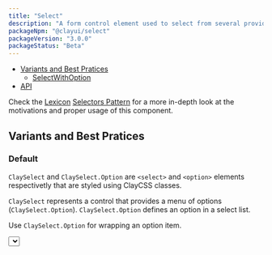 ```yaml
---
title: "Select"
description: "A form control element used to select from several provided options and enter data."
packageNpm: "@clayui/select"
packageVersion: "3.0.0"
packageStatus: "Beta"
---
```



<div class="nav-toc">

- [Variants and Best Pratices](#variants-and-best-pratices)
    - [SelectWithOption](#selectwithoption)
- [API](#api)

</div>

<div class="clay-site-alert alert alert-info">
	Check the <a href="https://liferay.design/lexicon/">Lexicon</a> <a href="https://liferay.design/lexicon/core-components/forms/selector/">Selectors Pattern</a> for a more in-depth look at the motivations and proper usage of this component.
</div>

## Variants and Best Pratices

### Default

`ClaySelect` and `ClaySelect.Option` are `<select>` and `<option>` elements respectivetly that are styled using ClayCSS classes.

`ClaySelect` represents a control that provides a menu of options (`ClaySelect.Option`). `ClaySelect.Option` defines an option in a select list.

Use `ClaySelect.Option` for wrapping an option item.

<Select />

### SelectWithOption

If you use ClaySelect only for simple cases that do not need props for [`options`](#api-options), you can use `<ClaySelectWithOption />` which will have the same result as the previous version.

<SelectWithOption />

## API

ClaySelect have the same React API of `<select>` element. Also, `ClaySelect.Option` has the same API of `<option>` React element.

### SelectWithOption

<div>
    [APITable "clay-select/src/SelectWithOption.tsx"]
</div>

